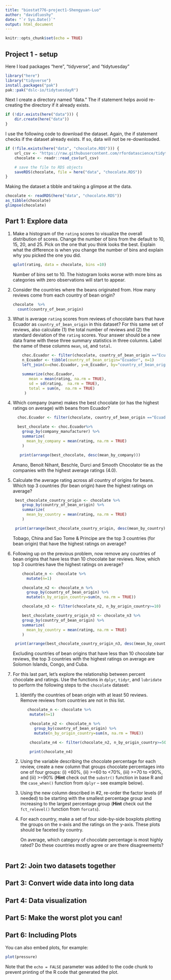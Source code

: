 ```yaml
---
title: "biostat776-project1-Shengyuan-Luo"
author: "davidluoshy"
date: "`r Sys.Date()`"
output: html_document
---
```


```r
knitr::opts_chunk$set(echo = TRUE)
```

## Project 1 - setup

Here I load packages "here", "tidyverse", and "tidytuesday"

```r
library("here")
library("tidyverse")
install.packages("pak")
pak::pak("dslc-io/tidytuesdayR")
```

Next I create a directory named "data." The if statement helps avoid re-creating the directory if it already exists.

```r
if (!dir.exists(here("data"))) {
    dir.create(here("data"))
}
```

I use the following code to download the dataset. Again, the if statement checks if the dataset already exists. If so, data will not be re-downloaded.

```r
if (!file.exists(here("data", "chocolate.RDS"))) {
    url_csv <- "https://raw.githubusercontent.com/rfordatascience/tidytuesday/master/data/2022/2022-01-18/chocolate.csv"
    chocolate <- readr::read_csv(url_csv)

    # save the file to RDS objects
    saveRDS(chocolate, file = here("data", "chocolate.RDS"))
}
```

Making the dataset a tibble and taking a glimpse at the data.

```r
chocolate <- readRDS(here("data", "chocolate.RDS"))
as_tibble(chocolate)
glimpse(chocolate)
```

## Part 1: Explore data

1.  Make a histogram of the `rating` scores to visualize the overall distribution of scores. Change the number of bins from the default to 10, 15, 20, and 25. Pick on the one that you think looks the best. Explain what the difference is when you change the number of bins and explain why you picked the one you did.

    ```r
    qplot(rating, data = chocolate, bins =10)
    ```

    Number of bins set to 10. The histogram looks worse with more bins as categories with zero observations will start to appear.

2.  Consider the countries where the beans originated from. How many reviews come from each country of bean origin?

    ```r
    chocolate  %>%
      count(country_of_bean_origin)
    ```

3.  What is average `rating` scores from reviews of chocolate bars that have Ecuador as `country_of_bean_origin` in this dataset? For this same set of reviews, also calculate (1) the total number of reviews and (2) the standard deviation of the `rating` scores. Your answer should be a new data frame with these three summary statistics in three columns. Label the name of these columns `mean`, `sd`, and `total`.

    ```r
        choc.Ecuador <- filter(chocolate, country_of_bean_origin =="Ecuador")
        n_Ecuador <- tibble(country_of_bean_origin="Ecuador", n=1)
        left_join(x=choc.Ecuador, y=n_Ecuador, by="country_of_bean_origin")
        
        summarize(choc.Ecuador,
           mean = mean(rating, na.rm = TRUE),
           sd = sd(rating,  na.rm = TRUE),
           total = sum(n,  na.rm = TRUE)
         )
    ```

4.  Which company (name) makes the best chocolate (or has the highest ratings on average) with beans from Ecuador?

    ```r
      choc.Ecuador <- filter(chocolate, country_of_bean_origin =="Ecuador")
      
      best_chocolate <- choc.Ecuador%>%
        group_by(company_manufacturer) %>%
        summarize(
          mean_by_company = mean(rating, na.rm = TRUE)
        )
      
       print(arrange(best_chocolate, desc(mean_by_company)))
    ```

    Amano, Benoit Nihant, Beschle, Durci and Smooth Chocolator tie as the companies with the highest average ratings (4.0).

5.  Calculate the average rating across all country of origins for beans. Which top 3 countries (for bean origin) have the highest ratings on average?

    ```r
     best_chocolate_country_origin <- chocolate %>%
        group_by(country_of_bean_origin) %>%
        summarize(
          mean_by_country = mean(rating, na.rm = TRUE)
        )
     
     print(arrange(best_chocolate_country_origin, desc(mean_by_country)))
    ```

    Tobago, China and Sao Tome & Principe are the top 3 countries (for bean origin) that have the highest ratings on average?

6.  Following up on the previous problem, now remove any countries of bean origins that have less than 10 chocolate bar reviews. Now, which top 3 countries have the highest ratings on average?

    ```r
        chocolate_n <- chocolate %>%
          mutate(n=1)
      
        chocolate_n2 <- chocolate_n %>%
          group_by(country_of_bean_origin) %>%
          mutate(n_by_origin_country=sum(n, na.rm = TRUE))

        chocolate_n3 <- filter(chocolate_n2, n_by_origin_country>=10)

        best_chocolate_country_origin_n3 <- chocolate_n3 %>%
        group_by(country_of_bean_origin) %>%
        summarize(
          mean_by_country = mean(rating, na.rm = TRUE)
        )
     
     print(arrange(best_chocolate_country_origin_n3, desc(mean_by_country)))
    ```

    Excluding countries of bean origins that have less than 10 chocolate bar reviews, the top 3 countries with the highest ratings on average are Solomon Islands, Congo, and Cuba.

7.  For this last part, let’s explore the relationship between percent chocolate and ratings. Use the functions in `dplyr`, `tidyr`, and `lubridate` to perform the following steps to the `chocolate` dataset:

    1.  Identify the countries of bean origin with at least 50 reviews. Remove reviews from countries are not in this list.

        ```r
           chocolate_n <- chocolate %>%
            mutate(n=1)
          
            chocolate_n2 <- chocolate_n %>%
              group_by(country_of_bean_origin) %>%
              mutate(n_by_origin_country=sum(n, na.rm = TRUE))  
            
            chocolate_n4 <- filter(chocolate_n2, n_by_origin_country>=50)
            
            print(chocolate_n4)
        ```

    2.  Using the variable describing the chocolate percentage for each review, create a new column that groups chocolate percentages into one of four groups: (i) \<60%, (ii) \>=60 to \<70%, (iii) \>=70 to \<90%, and (iii) \>=90% (**Hint** check out the `substr()` function in base R and the `case_when()` function from `dplyr` – see example below).

    3.  Using the new column described in #2, re-order the factor levels (if needed) to be starting with the smallest percentage group and increasing to the largest percentage group (**Hint** check out the `fct_relevel()` function from `forcats`).

    4.  For each country, make a set of four side-by-side boxplots plotting the groups on the x-axis and the ratings on the y-axis. These plots should be faceted by country.

        On average, which category of chocolate percentage is most highly rated? Do these countries mostly agree or are there disagreements?

```         
```

## Part 2: **Join two datasets together**

## Part 3: **Convert wide data into long data**

## Part 4: **Data visualization**

## Part 5: **Make the worst plot you can!**

## Part 6: Including Plots

You can also embed plots, for example:

```r
plot(pressure)
```

Note that the `echo = FALSE` parameter was added to the code chunk to prevent printing of the R code that generated the plot.
